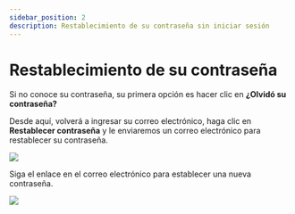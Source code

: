 ---
sidebar_position: 2
description: Restablecimiento de su contraseña sin iniciar sesión
---

# Restablecimiento de su contraseña

Si no conoce su contraseña, su primera opción es hacer clic en **¿Olvidó su contraseña?**

Desde aquí, volverá a ingresar su correo electrónico, haga clic en **Restablecer contraseña** y le enviaremos un correo electrónico para restablecer su contraseña.

![](https://i.imgur.com/ph4CZpq.png)

Siga el enlace en el correo electrónico para establecer una nueva contraseña.

![](https://i.imgur.com/aoSVH7I.png)